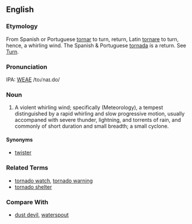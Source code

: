 ==English==
===Etymology===
From Spanish or Portuguese [[tornar]] to turn, return, Latin [[tornare]] to turn, hence, a whirling  wind. The Spanish & Portuguese [[tornada]] is a return.  See [[Turn]].

===Pronunciation===
IPA: [[WEAE]] /toɹˈnaɪ.do/

===Noun===
# A violent whirling wind; specifically (Meteorology), a tempest  distinguished by a rapid whirling and slow progressive  motion, usually accompaned with severe thunder, lightning, and torrents of rain, and commonly of short duration and  small breadth; a small cyclone.
<!-- material copied from Webster's Revised Unabridged Dictionary (1913) -->

====Synonyms====
* [[twister]]

===Related Terms===
* [[tornado watch]], [[tornado warning]]
* [[tornado shelter]]

===Compare With===
*[[dust devil]], [[waterspout]]